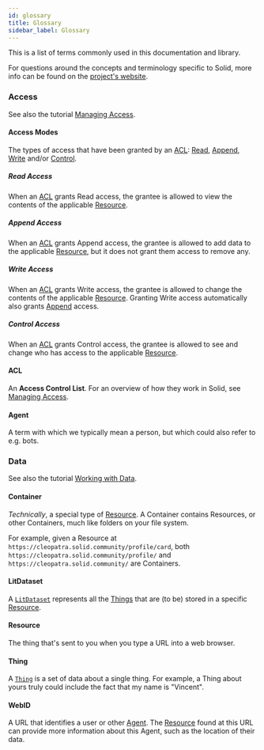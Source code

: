 ```yaml
---
id: glossary
title: Glossary
sidebar_label: Glossary
---
```



This is a list of terms commonly used in this documentation and library.

For questions around the concepts and terminology specific to Solid, more info can be found on the
[project's website](https://solidproject.org/faqs).

### Access

See also the tutorial [Managing Access](./tutorials/managing-access.md).

#### Access Modes

The types of access that have been granted by an [ACL](#acl): [Read](#read-access),
[Append](#append-access), [Write](#write-access) and/or [Control](#control-access).

##### Read Access

When an [ACL](#acl) grants Read access, the grantee is allowed to view the contents of the
applicable [Resource](#resource).

##### Append Access

When an [ACL](#acl) grants Append access, the grantee is allowed to add data to the applicable
[Resource](#resource), but it does not grant them access to remove any.

##### Write Access

When an [ACL](#acl) grants Write access, the grantee is allowed to change the contents of the
applicable [Resource](#resource). Granting Write access automatically also grants
[Append](#append-access) access.

##### Control Access

When an [ACL](#acl) grants Control access, the grantee is allowed to see and change who has access
to the applicable [Resource](#resource).

#### ACL

An **Access Control List**. For an overview of how they work in Solid, see
[Managing Access](./tutorials/managing-access.md).

#### Agent

A term with which we typically mean a person, but which could also refer to e.g. bots.

### Data

See also the tutorial [Working with Data](./tutorials/working-with-data.md).

#### Container

_Technically_, a special type of [Resource](#resource). A Container contains Resources, or other
Containers, much like folders on your file system.

For example, given a Resource at <NoWrap>`https://cleopatra.solid.community/profile/card`</NoWrap>,
both <NoWrap>`https://cleopatra.solid.community/profile/`</NoWrap>
and <NoWrap>`https://cleopatra.solid.community/`</NoWrap> are Containers.

#### LitDataset

A [`LitDataset`](./api/modules/_interfaces_.md#litdataset) represents all the [Things](#thing) that are
(to be) stored in a specific [Resource](#resource).

#### Resource

The thing that's sent to you when you type a URL into a web browser.

#### Thing

A [`Thing`](./api/modules/_interfaces_.md#thing) is a set of data about a single thing. For example, a
Thing about yours truly could include the fact that my name is "Vincent".

#### WebID

A URL that identifies a user or other [Agent](#agent). The [Resource](#resource) found at this URL
can provide more information about this Agent, such as the location of their data.
